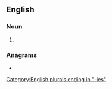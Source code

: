 ==English==

===Noun===
{{head|en|noun plural form}}

# {{plural of|ancestry|lang=en}}

===Anagrams===
* {{anagrams|en|increasest|resistance|senatrices}}

[[Category:English plurals ending in "-ies"]]